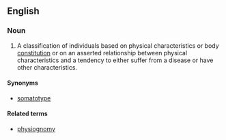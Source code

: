 ==English==

===Noun===
{{en-noun|sg=[[constitutional]] [[type]]}}

# A classification of individuals based on physical characteristics or body [[constitution]] or on an asserted relationship between physical characteristics and a tendency to either suffer from a disease or have other characteristics.

====Synonyms====
* [[somatotype]]

====Related terms====
* [[physiognomy]]